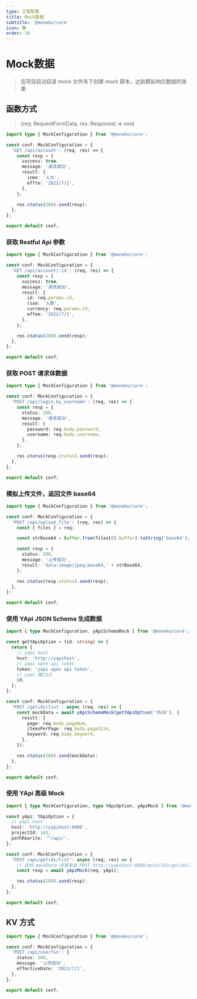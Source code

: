 ```yaml
---
type: 工程配套
title: Mock数据
subtitle: '@moneko/core'
icon: 📚
order: 10
---
```


# Mock数据

> 在项目启动目录 mock 文件夹下创建 mock 脚本，达到模拟响应数据的效果

## 函数方式

> (req: RequestFormData, res: Response) => void

```ts
import type { MockConfiguration } from '@moneko/core';

const conf: MockConfiguration = {
  'GET /api/account': (req, res) => {
    const resp = {
      success: true,
      message: '请求成功',
      result: {
        inme: '人大',
        effte: '2022/7/1',
      },
    };

    res.status(200).send(resp);
  },
};

export default conf;
```

### 获取 Restful Api 参数

```ts
import type { MockConfiguration } from '@moneko/core';

const conf: MockConfiguration = {
  'GET /api/account/:id': (req, res) => {
    const resp = {
      success: true,
      message: '请求成功',
      result: {
        id: req.params.id,
        csaa: '人额',
        currency: req.params.id,
        effee: '2022/7/1',
      },
    };

    res.status(200).send(resp);
  },
};

export default conf;
```

### 获取 POST 请求体数据

```ts
import type { MockConfiguration } from '@moneko/core';

const conf: MockConfiguration = {
  'POST /api/login_by_username': (req, res) => {
    const resp = {
      status: 200,
      message: '请求成功',
      result: {
        password: req.body.password,
        username: req.body.username,
      },
    };

    res.status(resp.status).send(resp);
  },
};

export default conf;
```

### 模拟上传文件，返回文件 base64

```ts
import type { MockConfiguration } from '@moneko/core';

const conf: MockConfiguration = {
  'POST /api/upload_file': (req, res) => {
    const { files } = req;

    const strBase64 = Buffer.from(files[0].buffer).toString('base64');

    const resp = {
      status: 200,
      message: '上传成功',
      result: 'data:image/jpeg;base64,' + strBase64,
    };

    res.status(resp.status).send(resp);
  },
};

export default conf;
```

### 使用 YApi JSON Schema 生成数据

```ts
import { type MockConfiguration, yApiSchemaMock } from '@moneko/core';

const getYApiOption = (id: string) => {
  return {
    // yapi host
    host: 'http://yapihost',
    // yapi open api token
    token: 'yapi open api token',
    // yapi 接口id
    id,
  };
};

const conf: MockConfiguration = {
  'POST /getids/list': async (req, res) => {
    const mockData = await yApiSchemaMock(getYApiOption('7610'), {
      result: {
        page: req.body.pageNum,
        itemsPerPage: req.body.pageSize,
        keyword: req.body.keyword,
      },
    });

    res.status(200).send(mockData);
  },
};

export default conf;
```

### 使用 YApi 高级 Mock

```ts
import { type MockConfiguration, type YApiOption, yApiMock } from '@moneko/core';

const yApi: YApiOption = {
  // yapi host
  host: 'http://yapihost:8080',
  projectId: 143,
  pathRewrite: '^/api/',
};

const conf: MockConfiguration = {
  'POST /api/getids/list': async (req, res) => {
    // 此时 mockData 将是来自 POST http://yapihost:8080/mock/143/getids/list 响应的数据
    const resp = await yApiMock(req, yApi);

    res.status(200).send(resp);
  },
};

export default conf;
```

## KV 方式

```ts
import type { MockConfiguration } from '@moneko/core';

const conf: MockConfiguration = {
  'POST /api/use/fun': {
    status: 200,
    message: '上传成功',
    effectiveDate: '2022/7/1',
  },
};

export default conf;
```
